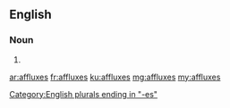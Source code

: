 ==English==

===Noun===
{{head|en}}

# {{plural of|afflux}}

[[Category:English plurals ending in "-es"]]

[[ar:affluxes]]
[[fr:affluxes]]
[[ku:affluxes]]
[[mg:affluxes]]
[[my:affluxes]]
